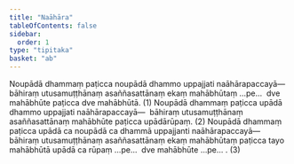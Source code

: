 ```yaml
---
title: "Naāhāra"
tableOfContents: false
sidebar:
  order: 1
type: "tipitaka"
basket: "ab"
---
```



<DynamicBreadcrumb />

<Division number="379">

<Paragraph number="3269">
Noupādā dhammaṃ paṭicca noupādā dhammo uppajjati naāhārapaccayā—  bāhiraṃ utusamuṭṭhānaṃ asaññasattānaṃ ekaṃ mahābhūtaṃ …pe…  dve mahābhūte paṭicca dve mahābhūtā. (1)
</Paragraph>

<Paragraph number="3270">
Noupādā dhammaṃ paṭicca upādā dhammo uppajjati naāhārapaccayā—  bāhiraṃ utusamuṭṭhānaṃ asaññasattānaṃ mahābhūte paṭicca upādārūpaṃ. (2)
</Paragraph>

<Paragraph number="3271">
Noupādā dhammaṃ paṭicca upādā ca noupādā ca dhammā uppajjanti naāhārapaccayā—  bāhiraṃ utusamuṭṭhānaṃ asaññasattānaṃ ekaṃ mahābhūtaṃ paṭicca tayo mahābhūtā upādā ca rūpaṃ …pe…  dve mahābhūte …pe… . (3)
</Paragraph>
</Division>